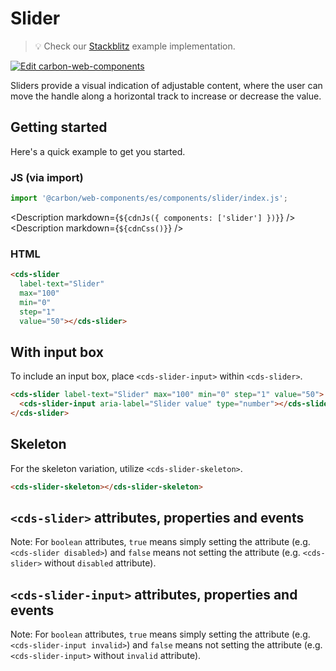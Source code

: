 
# Slider

> 💡 Check our
> [Stackblitz](https://stackblitz.com/github/carbon-design-system/carbon-for-ibm-dotcom/tree/main/packages/web-components/examples/stackblitz/basic/components/slider)
> example implementation.

[![Edit carbon-web-components](https://developer.stackblitz.com/img/open_in_stackblitz.svg)](https://stackblitz.com/github/carbon-design-system/carbon-for-ibm-dotcom/tree/main/packages/carbon-web-components/examples/stackblitz/basic/components/slider)

Sliders provide a visual indication of adjustable content, where the user can
move the handle along a horizontal track to increase or decrease the value.

## Getting started

Here's a quick example to get you started.

### JS (via import)

```javascript
import '@carbon/web-components/es/components/slider/index.js';
```

<Description markdown={`${cdnJs({ components: ['slider'] })}`} />
<Description markdown={`${cdnCss()}`} />

### HTML

```html
<cds-slider
  label-text="Slider"
  max="100"
  min="0"
  step="1"
  value="50"></cds-slider>
```

## With input box

To include an input box, place `<cds-slider-input>` within `<cds-slider>`.

```html
<cds-slider label-text="Slider" max="100" min="0" step="1" value="50">
  <cds-slider-input aria-label="Slider value" type="number"></cds-slider-input>
</cds-slider>
```

## Skeleton

For the skeleton variation, utilize `<cds-slider-skeleton>`.

```html
<cds-slider-skeleton></cds-slider-skeleton>
```

## `<cds-slider>` attributes, properties and events

Note: For `boolean` attributes, `true` means simply setting the attribute (e.g.
`<cds-slider disabled>`) and `false` means not setting the attribute (e.g.
`<cds-slider>` without `disabled` attribute).

<Props of="cds-slider" />

## `<cds-slider-input>` attributes, properties and events

Note: For `boolean` attributes, `true` means simply setting the attribute (e.g.
`<cds-slider-input invalid>`) and `false` means not setting the attribute (e.g.
`<cds-slider-input>` without `invalid` attribute).

<Props of="cds-slider-input" />
